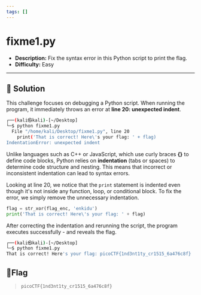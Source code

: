 ---
tags: []
---
# fixme1.py

- **Description:** Fix the syntax error in this Python script to print the flag.
- **Difficulty:** Easy

---

## 🔎 Solution
This challenge focuses on debugging a Python script. When running the program, it immediately throws an error at **line 20: unexpected indent**.  
```bash
┌──(kali㉿kali)-[~/Desktop]
└─$ python fixme1.py 
  File "/home/kali/Desktop/fixme1.py", line 20
    print('That is correct! Here\'s your flag: ' + flag)
IndentationError: unexpected indent
```

Unlike languages such as C++ or JavaScript, which use curly braces **{}** to define code blocks, 
Python relies on **indentation** (tabs or spaces) to determine code structure and nesting. 
This means that incorrect or inconsistent indentation can lead to syntax errors.


Looking at line 20, we notice that the `print` statement is indented even though it's not inside any function, loop, or conditional block. 
To fix the error, we simply remove the unnecessary indentation.
```python
flag = str_xor(flag_enc, 'enkidu')
print('That is correct! Here\'s your flag: ' + flag)
```

After correcting the indentation and rerunning the script, the program executes successfully - and reveals the flag.
```bash                                                                                                                      
┌──(kali㉿kali)-[~/Desktop]
└─$ python fixme1.py  
That is correct! Here's your flag: picoCTF{1nd3nt1ty_cr1515_6a476c8f}
```

## 🚩Flag
> `picoCTF{1nd3nt1ty_cr1515_6a476c8f}`
